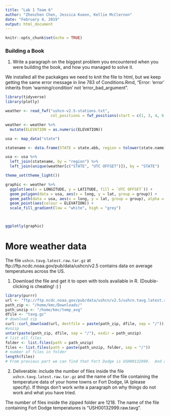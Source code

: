 ```yaml
---
title: "Lab 1 Team 6"
author: "Zhenzhen Chen, Jessica Kueon, Kellie McClernon"
date: "February 4, 2019"
output: html_document
---
```


```r
knitr::opts_chunk$set(echo = TRUE)
```

### Building a Book 

1. Write a paragraph on the biggest problem you encountered when you were building the book, and how you managed to solve it.

We installed all the packakges we need to knit the file to html, but we keep getting the same error message in line 783 of Conditions.Rmd, "Error: 'error' inherits from 'warning/condition' not 'error_bad_argument".  






```r
library(tidyverse) 
library(plotly)

weather <- read_fwf("ushcn-v2.5-stations.txt",
                    col_positions = fwf_positions(start = c(1, 3, 4, 6, 13, 22, 33, 39, 42, 73, 80, 87, 94), end = c(2, 3, 5, 11, 20, 30, 37, 40, 71, 78, 85, 92, 95), col_names = c("COUNTRY CODE", "NETWORK CODE ", "ID PLACEHOLDERS", "COOP ID", "LATITUDE", "LONGITUDE", "ELEVATION", "STATE", "NAME", "COMPONENT 1", "COMPONENT 2", "COMPONENT 3", "UTC OFFSET")))

weather <- weather %>%
  mutate(ELEVATION = as.numeric(ELEVATION))

usa <- map_data("state")

statename <- data.frame(STATE = state.abb, region = tolower(state.name), stringsAsFactors = FALSE)

usa <- usa %>% 
  left_join(statename, by = "region") %>%
  left_join(unique(weather[c("STATE", "UTC OFFSET")]), by = "STATE")

theme_set(theme_light())

graphic <- weather %>%
  ggplot(aes(x = LONGITUDE, y = LATITUDE, fill = `UTC OFFSET`)) + 
  geom_polygon(data = usa, aes(x = long, y = lat, group = group)) +
  geom_path(data = usa, aes(x = long, y = lat, group = group), alpha = 0.3) +
  geom_point(aes(colour = ELEVATION)) + 
  scale_fill_gradient(low = "white", high = "grey") 



ggplotly(graphic)
```



# More weather data

The file `ushcn.tavg.latest.raw.tar.gz`
at ftp://ftp.ncdc.noaa.gov/pub/data/ushcn/v2.5 contains data on average temperatures across the US. 

1. Download the file and get it to open with tools available in R. (Double-clicking is cheating! :) )

```r
library(purrr)
url <- "ftp://ftp.ncdc.noaa.gov/pub/data/ushcn/v2.5/ushcn.tavg.latest.raw.tar.gz"
path_zip <- "/home/kmc/Downloads/"
path_unzip <- "/home/kmc/temp_avg"
dfile <- "tavg.gz"
# download zip
curl::curl_download(url, destfile = paste(path_zip, dfile, sep = "/"))
#unzip
untar(paste(path_zip, dfile, sep = "/"), exdir = path_unzip)
# list all files
folder <- list.files(path = path_unzip)
files <- list.files(path = paste(path_unzip, folder, sep = "/"))
# number of files in folder
length(files)
# From previous part we can find that Fort Dodge is USH00132999.  And all files are of the form ###.raw.tavg
```


2. Deliverable: include the number of files inside the file `ushcn.tavg.latest.raw.tar.gz` and the name of the file containing the temperature data of your home towns or Fort Dodge, IA (please specify). If things don't work write a paragraph on why things do not work and what you have tried.

The number of files inside the zipped folder are 1218. The name of the file containing Fort Dodge temperatures is "USH00132999.raw.tavg".